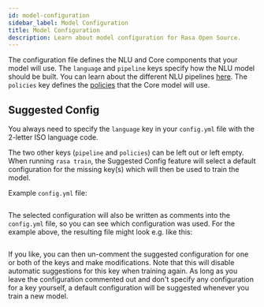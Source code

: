 ```yaml
---
id: model-configuration
sidebar_label: Model Configuration
title: Model Configuration
description: Learn about model configuration for Rasa Open Source.
---
```


The configuration file defines the NLU and Core components that your model will use. The
`language` and `pipeline` keys specify how the NLU model should be built. You can
learn about the different NLU pipelines [here](../nlu/choosing-a-pipeline.mdx). The
`policies` key defines the [policies](../core/policies.mdx) that the Core model will
use.

## Suggested Config

You always need to specify the `language` key in your `config.yml` file with the
2-letter ISO language code.

The two other keys (`pipeline` and `policies`) can be left out or left empty. When
running `rasa train`, the Suggested Config feature will select a default configuration
for the missing key(s) which will then be used to train the model.

Example `config.yml` file:

```yaml (docs/sources/data/configs_for_docs/example_for_suggested_config.yml)
```

The selected configuration will also be written as comments into the `config.yml` file,
so you can see which configuration was used. For the example above, the resulting file
might look e.g. like this:

```yaml (docs/sources/data/configs_for_docs/example_for_suggested_config_after_train.yml)
```

If you like, you can then un-comment the suggested configuration for one or both of the
keys and make modifications. Note that this will disable automatic suggestions for this
key when training again.
As long as you leave the configuration commented out and don't specify any configuration
for a key yourself, a default configuration will be suggested whenever you train a new
model.
